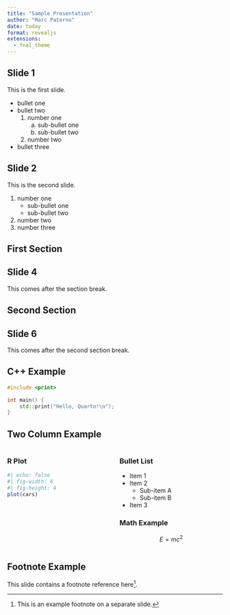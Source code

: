 ```yaml
---
title: "Sample Presentation"
author: "Marc Paterno"
date: today
format: revealjs
extensions:
  - fnal_theme
---
```


## Slide 1

This is the first slide.

* bullet one
* bullet two
  1. number one
     a. sub-bullet one
     b. sub-bullet two
  2. number two
* bullet three

## Slide 2

This is the second slide.

1. number one
   * sub-bullet one
   * sub-bullet two
2. number two
3. number three

## First Section {.section-break data-background-image="/_extensions/fnal_theme/images/slide-background-electronics-innards.jpeg"}

## Slide 4

This comes after the section break.

## Second Section {.section-break data-background-image="/_extensions/fnal_theme/images/slide-background-tracker.jpeg"}

## Slide 6

This comes after the second section break.

## C++ Example

```cpp
#include <print>

int main() {
    std::print("Hello, Quarto!\n");
}
```

## Two Column Example

::: {.columns}

::: {.column width="50%"}
### R Plot

````r
#| echo: false
#| fig-width: 6
#| fig-height: 4
plot(cars)
````
:::

::: {.column width="50%"}
### Bullet List

*   Item 1
*   Item 2
    *   Sub-item A
    *   Sub-item B
*   Item 3

### Math Example

$$ E = mc^2 $$
:::

:::

## Footnote Example

This slide contains a footnote reference here[^1].

[^1]: This is an example footnote on a separate slide.

